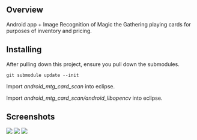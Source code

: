 == Overview ==

Android app + Image Recognition of Magic the Gathering playing cards for purposes of inventory and pricing.

== Installing ==

After pulling down this project, ensure you pull down the submodules.
<pre>git submodule update --init</pre>

<p>Import <i>android_mtg_card_scan</i> into eclipse.</p>
<p>Import <i>android_mtg_card_scan/android_libopencv</i> into eclipse.</p>

== Screenshots ==

<img src="screenshots/card_detected_and_slightly_rotated_320x240.png" />
<img src="screenshots/card_detected_and_slightly_rotated_640x480.png" />
<img src="screenshots/card_detected_and_slightly_rotated_contour_640x480.png" />
